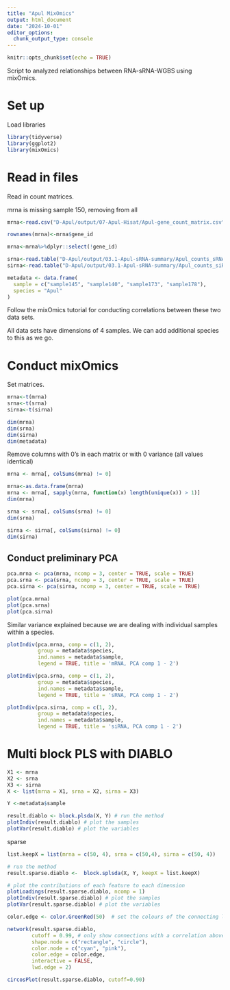 ```yaml
---
title: "Apul MixOmics"
output: html_document
date: "2024-10-01"
editor_options: 
  chunk_output_type: console
---
```


```r
knitr::opts_chunk$set(echo = TRUE)
```

Script to analyzed relationships between RNA-sRNA-WGBS using mixOmics.  

# Set up 

Load libraries 
```r
library(tidyverse)
library(ggplot2)
library(mixOmics)
```

# Read in files 

Read in count matrices.  

mrna is missing sample 150, removing from all 
```r
mrna<-read.csv("D-Apul/output/07-Apul-Hisat/Apul-gene_count_matrix.csv")%>%rename("sample140"=RNA.ACR.140, "sample145"=RNA.ACR.145, "sample173"=RNA.ACR.173, "sample178"=RNA.ACR.178)

rownames(mrna)<-mrna$gene_id

mrna<-mrna%>%dplyr::select(!gene_id)

srna<-read.table("D-Apul/output/03.1-Apul-sRNA-summary/Apul_counts_sRNA_normalized.txt")%>%dplyr::select(!sample150)
sirna<-read.table("D-Apul/output/03.1-Apul-sRNA-summary/Apul_counts_siRNA_normalized.txt")%>%dplyr::select(!sample150)

metadata <- data.frame(
  sample = c("sample145", "sample140", "sample173", "sample178"),
  species = "Apul"
)
```

Follow the mixOmics tutorial for conducting correlations between these two data sets. 

All data sets have dimensions of 4 samples. We can add additional species to this as we go.  

# Conduct mixOmics  

Set matrices. 

```r
mrna<-t(mrna)
srna<-t(srna)
sirna<-t(sirna)

dim(mrna)
dim(srna)
dim(sirna)
dim(metadata)
```

Remove columns with 0's in each matrix or with 0 variance (all values identical) 

```r
mrna <- mrna[, colSums(mrna) != 0]

mrna<-as.data.frame(mrna)
mrna <- mrna[, sapply(mrna, function(x) length(unique(x)) > 1)]
dim(mrna)

srna <- srna[, colSums(srna) != 0]
dim(srna)

sirna <- sirna[, colSums(sirna) != 0]
dim(sirna)
```


## Conduct preliminary PCA  

```r
pca.mrna <- pca(mrna, ncomp = 3, center = TRUE, scale = TRUE)
pca.srna <- pca(srna, ncomp = 3, center = TRUE, scale = TRUE)
pca.sirna <- pca(sirna, ncomp = 3, center = TRUE, scale = TRUE)

plot(pca.mrna)
plot(pca.srna)
plot(pca.sirna)
```

Similar variance explained because we are dealing with individual samples within a species. 

```r
plotIndiv(pca.mrna, comp = c(1, 2), 
          group = metadata$species, 
          ind.names = metadata$sample, 
          legend = TRUE, title = 'mRNA, PCA comp 1 - 2')

plotIndiv(pca.srna, comp = c(1, 2), 
          group = metadata$species, 
          ind.names = metadata$sample, 
          legend = TRUE, title = 'sRNA, PCA comp 1 - 2')

plotIndiv(pca.sirna, comp = c(1, 2), 
          group = metadata$species, 
          ind.names = metadata$sample, 
          legend = TRUE, title = 'siRNA, PCA comp 1 - 2')
```

# Multi block PLS with DIABLO 

```r
X1 <- mrna
X2 <- srna 
X3 <- sirna
X <- list(mrna = X1, srna = X2, sirna = X3)

Y <-metadata$sample
```

```r
result.diablo <- block.plsda(X, Y) # run the method
plotIndiv(result.diablo) # plot the samples
plotVar(result.diablo) # plot the variables
```

sparse 
```r
list.keepX = list(mrna = c(50, 4), srna = c(50,4), sirna = c(50, 4)) 

# run the method
result.sparse.diablo <-  block.splsda(X, Y, keepX = list.keepX) 

# plot the contributions of each feature to each dimension
plotLoadings(result.sparse.diablo, ncomp = 1) 
plotIndiv(result.sparse.diablo) # plot the samples
plotVar(result.sparse.diablo) # plot the variables
```

```r
color.edge <- color.GreenRed(50)  # set the colours of the connecting lines

network(result.sparse.diablo, 
        cutoff = 0.99, # only show connections with a correlation above threshold
        shape.node = c("rectangle", "circle"),
        color.node = c("cyan", "pink"),
        color.edge = color.edge, 
        interactive = FALSE,
        lwd.edge = 2)
```

```r
circosPlot(result.sparse.diablo, cutoff=0.90)
```
